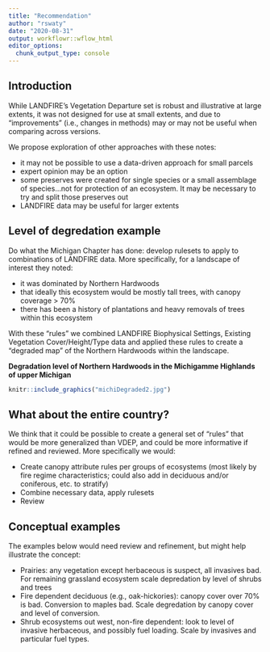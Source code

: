 ```yaml
---
title: "Recommendation"
author: "rswaty"
date: "2020-08-31"
output: workflowr::wflow_html
editor_options:
  chunk_output_type: console
---
```


## Introduction
While LANDFIRE's Vegetation Departure set is robust and illustrative at large extents, it was not designed for use at small extents, and due to "improvements" (i.e., changes in methods) may or may not be useful when comparing across versions.

We propose exploration of other approaches with these notes:

* it may not be possible to use a data-driven approach for small parcels
* expert opinion may be an option
* some preserves were created for single species or a small assemblage of species...not for protection of an ecosystem.  It may be necessary to try and split those preserves out
* LANDFIRE data may be useful for larger extents

## Level of degredation example
Do what the Michigan Chapter has done: develop rulesets to apply to combinations of LANDFIRE data. More specifically, for a landscape of interest they noted:

* it was dominated by Northern Hardwoods
* that ideally this ecosystem would be mostly tall trees, with canopy coverage > 70%
* there has been a history of plantations and heavy removals of trees within this ecosystem

With these "rules" we combined LANDFIRE Biophysical Settings, Existing Vegetation Cover/Height/Type data and applied these rules to create a "degraded map" of the Northern Hardwoods within the landscape.

**Degradation level of Northern Hardwoods in the Michigamme Highlands of upper Michigan**

```r
knitr::include_graphics("michiDegraded2.jpg")

```

## What about the entire country?

We think that it could be possible to create a general set of "rules" that would be more generalized than VDEP, and could be more informative if refined and reviewed.  More specifically we would:

* Create canopy attribute rules per groups of ecosystems (most likely by fire regime characteristics; could also add in deciduous and/or coniferous, etc. to stratify)
* Combine necessary data, apply rulesets
* Review

## Conceptual examples
The examples below would need review and refinement, but might help illustrate the concept:

* Prairies: any vegetation except herbaceous is suspect, all invasives bad.  For remaining grassland ecosystem scale depredation by level of shrubs and trees
* Fire dependent deciduous (e.g., oak-hickories): canopy cover over 70% is bad.  Conversion to maples bad.  Scale degredation by canopy cover and level of conversion.
* Shrub ecosystems out west, non-fire dependent: look to level of invasive herbaceous, and possibly fuel loading.  Scale by invasives and particular fuel types.  



